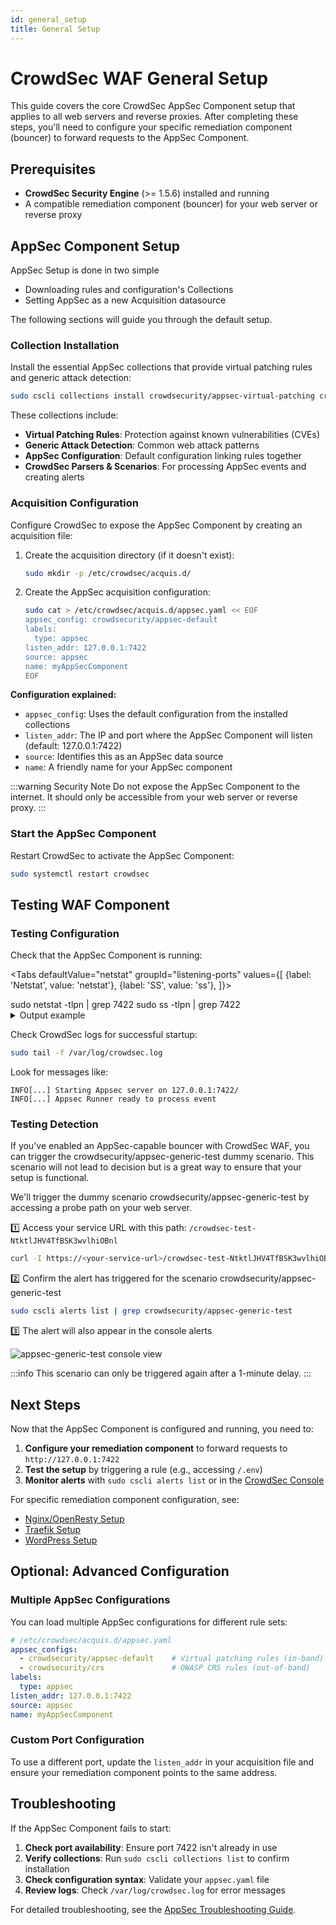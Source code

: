 ```yaml
---
id: general_setup
title: General Setup
---
```






# CrowdSec WAF General Setup

This guide covers the core CrowdSec AppSec Component setup that applies to all web servers and reverse proxies. After completing these steps, you'll need to configure your specific remediation component (bouncer) to forward requests to the AppSec Component.

## Prerequisites

- **CrowdSec Security Engine** (>= 1.5.6) installed and running
- A compatible remediation component (bouncer) for your web server or reverse proxy

## AppSec Component Setup
AppSec Setup is done in two simple
- Downloading rules and configuration's Collections
- Setting AppSec as a new Acquisition datasource
  
The following sections will guide you through the default setup.

### Collection Installation

Install the essential AppSec collections that provide virtual patching rules and generic attack detection:

```bash
sudo cscli collections install crowdsecurity/appsec-virtual-patching crowdsecurity/appsec-generic-rules
```

These collections include:
- **Virtual Patching Rules**: Protection against known vulnerabilities (CVEs)
- **Generic Attack Detection**: Common web attack patterns
- **AppSec Configuration**: Default configuration linking rules together
- **CrowdSec Parsers & Scenarios**: For processing AppSec events and creating alerts

### Acquisition Configuration

Configure CrowdSec to expose the AppSec Component by creating an acquisition file:

1. Create the acquisition directory (if it doesn't exist):
   ```bash
   sudo mkdir -p /etc/crowdsec/acquis.d/
   ```

2. Create the AppSec acquisition configuration:
   ```bash
   sudo cat > /etc/crowdsec/acquis.d/appsec.yaml << EOF
   appsec_config: crowdsecurity/appsec-default
   labels:
     type: appsec
   listen_addr: 127.0.0.1:7422
   source: appsec
   name: myAppSecComponent
   EOF
   ```

**Configuration explained:**
- `appsec_config`: Uses the default configuration from the installed collections
- `listen_addr`: The IP and port where the AppSec Component will listen (default: 127.0.0.1:7422)
- `source`: Identifies this as an AppSec data source
- `name`: A friendly name for your AppSec component

:::warning Security Note
Do not expose the AppSec Component to the internet. It should only be accessible from your web server or reverse proxy.
:::

### Start the AppSec Component

Restart CrowdSec to activate the AppSec Component:

```bash
sudo systemctl restart crowdsec
```

## Testing WAF Component

### Testing Configuration

Check that the AppSec Component is running:

<Tabs
  defaultValue="netstat"
  groupId="listening-ports"
  values={[
    {label: 'Netstat', value: 'netstat'},
    {label: 'SS', value: 'ss'},
  ]}>
  
  <TabItem value="netstat">
    <CodeBlock className="language-bash">sudo netstat -tlpn | grep 7422</CodeBlock>
  </TabItem>

  <TabItem value="ss">
    <CodeBlock className="language-bash">sudo ss -tlpn | grep 7422</CodeBlock>
  </TabItem>
</Tabs>

<details>

<summary>Output example</summary>

```bash
tcp        0      0 127.0.0.1:7422            0.0.0.0:*               LISTEN      12345/crowdsec
```

:::note
The output may look differently depending on which command you used but as long as you see the port and the process `crowdsec`, it means the AppSec Component is running.
:::

</details>

Check CrowdSec logs for successful startup:
```bash
sudo tail -f /var/log/crowdsec.log
```

Look for messages like:
```
INFO[...] Starting Appsec server on 127.0.0.1:7422/
INFO[...] Appsec Runner ready to process event
```

### Testing Detection

If you've enabled an AppSec-capable bouncer with CrowdSec WAF, you can trigger the crowdsecurity/appsec-generic-test dummy scenario.
This scenario will not lead to decision but is a great way to ensure that your setup is functional.

We'll trigger the dummy scenario crowdsecurity/appsec-generic-test by accessing a probe path on your web server.

1️⃣ Access your service URL with this path: `/crowdsec-test-NtktlJHV4TfBSK3wvlhiOBnl`

```bash
curl -I https://<your-service-url>/crowdsec-test-NtktlJHV4TfBSK3wvlhiOBnl
```

2️⃣ Confirm the alert has triggered for the scenario crowdsecurity/appsec-generic-test

```bash
sudo cscli alerts list | grep crowdsecurity/appsec-generic-test
```

3️⃣ The alert will also appear in the console alerts

![appsec-generic-test console view](/img/appsec-generic-test-console.png)


:::info
This scenario can only be triggered again after a 1-minute delay.
:::

## Next Steps

Now that the AppSec Component is configured and running, you need to:

1. **Configure your remediation component** to forward requests to `http://127.0.0.1:7422`
2. **Test the setup** by triggering a rule (e.g., accessing `/.env`)
3. **Monitor alerts** with `sudo cscli alerts list` or in the [CrowdSec Console](https://app.crowdsec.net)

For specific remediation component configuration, see:
- [Nginx/OpenResty Setup](/appsec/quickstart/nginxopenresty.mdx)
- [Traefik Setup](/appsec/quickstart/traefik.mdx)
- [WordPress Setup](/appsec/quickstart/wordpress.mdx)

## Optional: Advanced Configuration

### Multiple AppSec Configurations

You can load multiple AppSec configurations for different rule sets:

```yaml
# /etc/crowdsec/acquis.d/appsec.yaml
appsec_configs:
  - crowdsecurity/appsec-default    # Virtual patching rules (in-band)
  - crowdsecurity/crs               # OWASP CRS rules (out-of-band)
labels:
  type: appsec
listen_addr: 127.0.0.1:7422
source: appsec
name: myAppSecComponent
```

### Custom Port Configuration

To use a different port, update the `listen_addr` in your acquisition file and ensure your remediation component points to the same address.

## Troubleshooting

If the AppSec Component fails to start:

1. **Check port availability**: Ensure port 7422 isn't already in use
2. **Verify collections**: Run `sudo cscli collections list` to confirm installation
3. **Check configuration syntax**: Validate your `appsec.yaml` file
4. **Review logs**: Check `/var/log/crowdsec.log` for error messages

For detailed troubleshooting, see the [AppSec Troubleshooting Guide](/appsec/troubleshooting).
